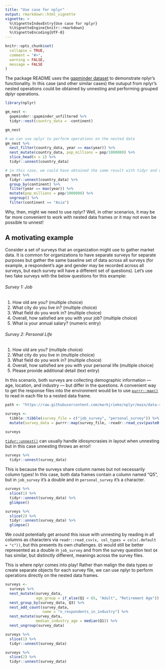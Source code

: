 ```yaml
---
title: "Use case for nplyr"
output: rmarkdown::html_vignette
vignette: >
  %\VignetteIndexEntry{Use case for nplyr}
  %\VignetteEngine{knitr::rmarkdown}
  %\VignetteEncoding{UTF-8}
---
```


```r
knitr::opts_chunk$set(
  collapse = TRUE,
  comment = "#>",
  warning = FALSE,
  message = FALSE
)
```

The package README uses the [gapminder dataset](https://cran.r-project.org/web/packages/gapminder/index.html) to demonstrate nplyr's functionality. In this case (and other similar cases) the outuput from nplyr's nested operations could be obtained by unnesting and performing grouped dplyr operations.

```r
library(nplyr)

gm_nest <- 
  gapminder::gapminder_unfiltered %>%
  tidyr::nest(country_data = -continent)

gm_nest

# we can use nplyr to perform operations on the nested data
gm_nest %>%
  nest_filter(country_data, year == max(year)) %>%
  nest_mutate(country_data, pop_millions = pop/1000000) %>%
  slice_head(n = 1) %>%
  tidyr::unnest(country_data)

# in this case, we could have obtained the same result with tidyr and dplyr
gm_nest %>%
  tidyr::unnest(country_data) %>%
  group_by(continent) %>%
  filter(year == max(year)) %>%
  mutate(pop_millions = pop/1000000) %>%
  ungroup() %>%
  filter(continent == "Asia")
```

Why, then, might we need to use nplyr? Well, in other scenarios, it may be far more convenient to work with nested data frames or it may not even be possible to unnest!

## A motivating example

Consider a set of surveys that an organization might use to gather market data. It is common for organizations to have separate surveys for separate purposes but gather the same baseline set of data across all surveys (for example, a respondent's age and gender may be recorded across all surveys, but each survey will have a different set of questions). Let's use two fake surveys with the below questions for this example:

###### Survey 1: Job

1. How old are you? (multiple choice)
2. What city do you live in? (multiple choice)
3. What field do you work in? (multiple choice)
4. Overall, how satisfied are you with your job? (multiple choice)
5. What is your annual salary? (numeric entry)

###### Survey 2: Personal Life

1. How old are you? (multiple choice)
2. What city do you live in (multiple choice)
3. What field do you work in? (multiple choice)
4. Overall, how satisfied are you with your personal life (multiple choice)
5. Please provide additional detail (text entry)

In this scenario, both surveys are collecting demographic information --- age, location, and industry --- but differ in the questions. A convenient way to get the response files into the environment would be to use [`purrr::map()`](https://purrr.tidyverse.org/reference/map.html) to read in each file to a nested data frame.

```r
path <- "https://raw.githubusercontent.com/markjrieke/nplyr/main/data-raw/"

surveys <- 
  tibble::tibble(survey_file = c("job_survey", "personal_survey")) %>%
  mutate(survey_data = purrr::map(survey_file, ~readr::read_csv(paste0(path, .x, ".csv"))))

surveys
```

[`tidyr::unnest()`](https://tidyr.tidyverse.org/reference/nest.html) can usually handle idiosyncrasies in layout when unnesting but in this case unnesting throws an error!

```r
surveys %>%
  tidyr::unnest(survey_data)
```

This is because the surveys share column names but not necessarily column types! In this case, both data frames contain a column named "Q5", but in `job_survey` it's a double and in `personal_survey` it's a character.

```r
surveys %>%
  slice(1) %>%
  tidyr::unnest(survey_data) %>%
  glimpse()

surveys %>%
  slice(2) %>%
  tidyr::unnest(survey_data) %>%
  glimpse()
```

We could potentially get around this issue with unnesting by reading in all columns as characters via `readr::read_csv(x, col_types = cols(.default = "c"))`, but this presents its own challenges. `Q5` would still be better represented as a double in `job_survey` and from the survey question text `Q4` has similar, but distinctly different, meanings across the survey files.

This is where nplyr comes into play! Rather than malign the data types or create separate objects for each survey file, we can use nplyr to perform operations directly on the nested data frames.

```r
surveys <- 
  surveys %>%
  nest_mutate(survey_data,
              age_group = if_else(Q1 < 65, "Adult", "Retirement Age")) %>%
  nest_group_by(survey_data, Q3) %>%
  nest_add_count(survey_data, 
                 name = "n_respondents_in_industry") %>%
  nest_mutate(survey_data, 
              median_industry_age = median(Q1)) %>%
  nest_ungroup(survey_data)

surveys %>%
  slice(1) %>%
  tidyr::unnest(survey_data)

surveys %>%
  slice(2) %>%
  tidyr::unnest(survey_data)
```



